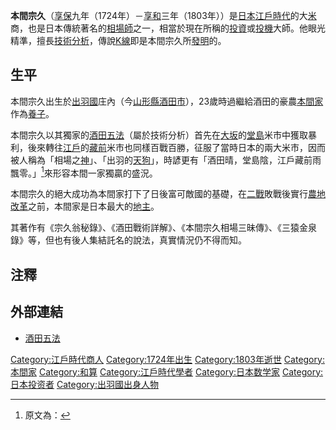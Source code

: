 {{japanese|japanese=本間 宗久|kana=ほんま むねひさ|romaji=Honma Munehisa}}
'''本間宗久'''（[[享保|享保]]九年（1724年）－[[享和|享和]]三年（1803年））是[[日本|日本]][[江戶時代|江戶時代]]的大[[大米|米]]商，也是日本傳統著名的[[相場師|相場師]]之一，相當於現在所稱的[[投資|投資]]或[[投機|投機]]大師。他眼光精準，擅長[[技術分析|技術分析]]，傳說[[K線|K線]]即是本間宗久所[[發明|發明]]的。

==生平==
本間宗久出生於[[出羽國|出羽國]]庄內（今[[山形縣|山形縣]][[酒田市|酒田市]]），23歲時過繼給酒田的豪農[[本間家|本間家]]作為[[養子|養子]]。

本間宗久以其獨家的[[酒田五法|酒田五法]]（屬於技術分析）首先在[[大阪市|大坂]]的[[堂島|堂島]]米市中獲取暴利，後來轉往[[江戶|江戶]]的[[藏前|藏前]]米市也同樣百戰百勝，征服了當時日本的兩大米市，因而被人稱為「相場之[[神|神]]」、「出羽的[[天狗|天狗]]」，時諺更有「酒田晴，堂島陰，江戶藏前雨飄零。」<ref>原文為：{{lang|ja|「酒田照る照る、堂島曇る、江戸の蔵前雨が降る。」}}</ref>來形容本間一家獨贏的盛況。

本間宗久的絕大成功為本間家打下了日後富可敵國的基礎，在[[二戰|二戰]]敗戰後實行[[農地改革|農地改革]]之前，本間家是日本最大的[[地主|地主]]。

其著作有《宗久翁秘錄》、《酒田戰術詳解》、《本間宗久相場三昧傳》、《三猿金泉錄》等，但也有後人集結託名的說法，真實情況仍不得而知。

==注釋==
{{Reflist}}

==外部連結==
*[http://www.kabudream.com/technical/sakata.html 酒田五法] {{Wayback|url=http://www.kabudream.com/technical/sakata.html |date=20191018231059 }}

{{Authority control}}

{{DEFAULTSORT:Honma Munehisa}}
[[Category:江戶時代商人|Category:江戶時代商人]]
[[Category:1724年出生|Category:1724年出生]]
[[Category:1803年逝世|Category:1803年逝世]]
[[Category:本間家|Category:本間家]]
[[Category:和算|Category:和算]]
[[Category:江戶時代學者|Category:江戶時代學者]]
[[Category:日本数学家|Category:日本数学家]]
[[Category:日本投资者|Category:日本投资者]]
[[Category:出羽國出身人物|Category:出羽國出身人物]]